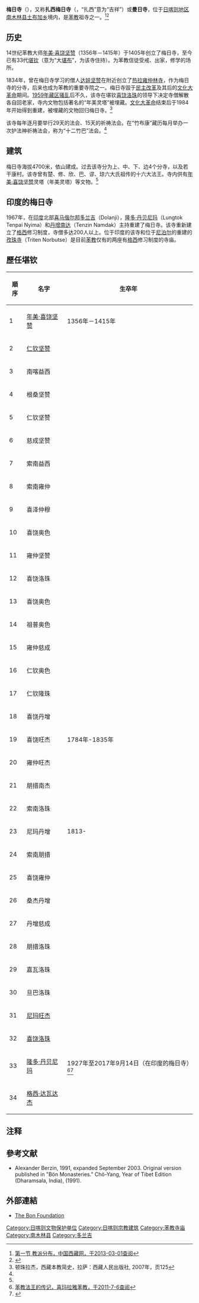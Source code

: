 {{Infobox Bön monastery
|name = 梅日寺
|image = 
|image size = 
|alt = 
|caption = 
|t=སྨན་རི་
|w=sman ri
|to = 
|ipa=
|z=
|thdl=
|e=
|tc=梅日寺
|s=梅日寺
|p=
|m=
|k=
|pushpin_map = 
|latd =  | latm =  | lats = | latNS = 
|longd= | longm= | longs =| longEW = 
|iso_region = 
|map_caption = 在[[西藏自治區|西藏自治區]]的位置
|mapsize = 250
|location_country = 中國
|location = [[中國|中國]][[西藏自治區|西藏自治區]][[日喀则地区|日喀则地区]][[南木林县|南木林县]][[土布加乡|土布加乡]]
|coordinates_display =
|founded_by = [[年美·喜饶坚赞|年美·喜饶坚赞]]
|date_founded =1405年
|date_renovated =
|sect =  
|mather =
|children =[[热拉雍仲林寺|热拉雍仲林寺]]<br/>[[古入江寺|古入江寺]]
|dedicated_to = 
|tulku =
|head_lama = 
|head_mgh =
|no._of_monks = 
|architecture = 
|festivals =
|footnotes = 
}}
{{文物保护单位
| 级别 = 省级
| 省区市 = 西藏自治区
| 图片 = 
| 名称 = 梅日寺
| 编号 = 5-33
| 分类 = 古建筑
| 时代 = 公元1029年
| 所在 = [[日喀则地区|日喀则地区]][[南木林县|南木林县]][[土布加乡|土布加乡]]
| 登录 = 2009年11月19日
}}

'''梅日寺'''（{{bo|z=སྨན་རི་དགོན་པ།|w=sman ri dgon pa}}），又称'''扎西梅日寺'''（{{bo|z=བཀྲ་ཤིས་སྨན་རི་དགོན་པ།|w=bkra shis sman ri dgon pa}}，“扎西”意为“吉祥”）或'''曼日寺'''，位于[[日喀则地区|日喀则地区]][[南木林县|南木林县]][[土布加乡|土布加乡]]境内，是[[苯教|苯教]]祖寺之一。<ref>[http://www.tibetinfor.com/area/rkz/xzrkz/200602006821113653.htm 第一节 教派分布，中国西藏网，于2013-03-01查阅]{{Dead link|date=2018年7月 |bot=InternetArchiveBot |fix-attempted=yes }}</ref><ref name=nmlgk>{{Cite web |url=http://www.tibetinfor.com/area/rkz/dqxs/200312003101692804.htm |title=南木林县概况，中国西藏网，于2013-03-01查阅 |access-date=2013-03-01 |archive-url=https://web.archive.org/web/20120408105320/http://www.tibetinfor.com/area/rkz/dqxs/200312003101692804.htm |archive-date=2012-04-08 |dead-url=yes }}</ref>

==历史==
14世纪苯教大师[[年美·喜饶坚赞|年美·喜饶坚赞]]（1356年－1415年）于1405年创立了梅日寺，至今已有33代[[堪钦|堪钦]]（意为“大[[堪布|堪布]]”，为该寺住持）。为苯教信徒受戒、出家，修学的场所。

1834年，曾在梅日寺学习的僧人[[江衮·达娃坚赞|达娃坚赞]]在附近创立了[[热拉雍仲林寺|热拉雍仲林寺]]，作为梅日寺的分寺，后来也成为苯教的重要寺院之一。梅日寺毀于[[民主改革|民主改革]]及其后的[[文化大革命|文化大革命]]期间。[[1959年藏区骚乱|1959年藏区骚乱]]后不久，该寺在堪钦[[喜饶洛珠|喜饶洛珠]]的领导下决定寺僧解散各自回老家，寺内文物包括著名的“年美灵塔”被埋藏。[[文化大革命|文化大革命]]结束后于1984年开始得到重建，被埋藏的文物回归梅日寺。<ref>顿珠拉杰，西藏本教简史，拉萨：西藏人民出版社, 2007年，页125</ref>

该寺每年逐月要举行29天的法会、15天的祈祷法会。在“竹布康”藏历每月举办一次护法神祈祷法会，称为“十二竹巴”法会。<ref name=nmlgk/>

==建筑==
梅日寺海拔4700米，依山建成。过去该寺分为上、中、下、边4个分寺，以及若干康村。该寺曾有楚、修、欣、巴、谬、琼六大氏祖传的十六大法王。寺内供有[[年美·喜饶坚赞|年美·喜饶坚赞]]灵塔（年美灵塔）等文物。<ref name=nmlgk/>

==印度的梅日寺==
1967年，在[[印度|印度]]北部[[喜马偕尔邦|喜马偕尔邦]][[多兰吉|多兰吉]]（Dolanji），[[隆多·丹贝尼玛|隆多·丹贝尼玛]]（Lungtok Tenpai Nyima）和[[丹增南达|丹增南达]]（Tenzin Namdak）主持重建了梅日寺。该寺重新建立了[[格西|格西]]修习制度，寺僧多达200人以上。位于印度的该寺和位于[[尼泊尔|尼泊尔]]的重建的[[孜珠寺|孜珠寺]]（Triten Norbutse）是目前[[苯教|苯教]]仅有的两座有[[格西|格西]]修习制度的寺庙。

==歷任堪钦==
{| class="wikitable"
|-
! 順序 !! 名字 !! 生卒年
|-
| 1 || [[年美·喜饶坚赞|年美·喜饶坚赞]] || 1356年－1415年
|-
| 2 || [[仁钦坚赞|仁钦坚赞]]|| 
|-
| 3 || 南喀益西|| 
|-
| 4 || 根桑坚赞|| 
|-
| 5 || 仁钦坚赞|| 
|-
| 6 || 慈成坚赞|| 
|-
| 7 || 索南益西|| 
|-
| 8 || 索南雍仲|| 
|-
| 9 || 喜泽仲穆|| 
|-
| 10 || 喜饶奥色|| 
|-
| 11 || 雍仲坚赞|| 
|-
| 12 || 喜饶洛珠|| 
|-
| 13 || 喜饶奥色|| 
|-
| 14 || 祖普奥色|| 
|-
| 15 || 雍仲慈成|| 
|-
| 16 || 仁钦奥色|| 
|-
| 17 || 仁钦隆珠|| 
|-
| 18 || 喜饶丹增|| 
|-
| 19 || 喜饶旺杰|| 1784年-1835年
|-
| 20 || 雍仲旺杰|| 
|-
| 21 || 朋措南杰|| 
|-
| 22 || 索南洛珠|| 
|-
| 23 || 尼玛丹增|| 1813-
|-
| 24 || 索南朋措|| 
|-
| 25 || 喜饶雍仲|| 
|-
| 26 || 桑杰丹增|| 
|-
| 27 || 丹增慈成|| 
|-
| 28 || 朋措洛珠|| 
|-
| 29 || 嘉瓦洛珠|| 
|-
| 30 || 旦巴洛珠|| 
|-
| 31 || [[尼玛旺杰|尼玛旺杰]]|| 
|-
| 32 || [[喜饶洛珠|喜饶洛珠]]|| 
|-
| 33 || [[隆多·丹贝尼玛|隆多·丹贝尼玛]]|| 1927年至2017年9月14日（在印度的梅日寺）<ref>[http://www.himalayabon.com/cn/rwjs0702.htm 苯教法王的传记，喜玛拉雅苯教，于2011-7-6查阅]{{dead link|date=2018年3月 |bot=InternetArchiveBot |fix-attempted=yes }}</ref><ref>{{cite web |title=重大法讯：曼日法王·隆多丹贝尼玛仁波切圆寂 |url=http://www.bonpo.com.cn/Article/ShowArticle.asp?ArticleID=1234 |website=雍仲本波佛教网 |accessdate=2019-02-06 |archive-date=2019-02-07 |archive-url=https://web.archive.org/web/20190207020232/http://www.bonpo.com.cn/Article/ShowArticle.asp?ArticleID=1234 |dead-url=no }}</ref>
|-
| 34 || [[格西·达瓦达杰|格西·达瓦达杰]]|| 
|}

==注释==
{{reflist}}

==參考文献==
*{{cite web
  | last = Berzin
  | first = Alexander
  | authorlink = Alexander Berzin (scholar)
  | coauthors = 
  | title = A Brief History of Menri Monastery
  | publisher = ''The Berzin Archives''
  | date = 1991
  | url = http://www.berzinarchives.com/web/en/archives/study/history_buddhism/buddhism_tibet/Bon/brief_history_menri_monastery.html
  | format = 
  | accessdate = 2010-02-04
  | archive-date = 2009-05-28
  | archive-url = https://web.archive.org/web/20090528154932/http://www.berzinarchives.com/web/en/archives/study/history_buddhism/buddhism_tibet/Bon/brief_history_menri_monastery.html
  | dead-url = yes
  }} Alexander Berzin, 1991, expanded September 2003. Original version published in "Bön Monasteries." Chö-Yang, Year of Tibet Edition (Dharamsala, India), (1991).

==外部連結==
*[http://www.bonfoundation.org/ The Bon Foundation] {{Wayback|url=http://www.bonfoundation.org/ |date=20110621171505 }}
{{日喀则地标}}
[[Category:日喀则文物保护单位|Category:日喀则文物保护单位]]
[[Category:日喀则宗教建筑|Category:日喀则宗教建筑]]
[[Category:苯教寺庙|Category:苯教寺庙]]
[[Category:南木林县|Category:南木林县]]
[[Category:多兰吉|Category:多兰吉]]